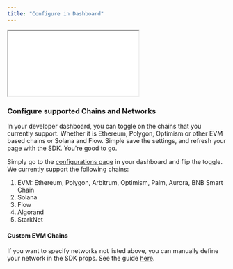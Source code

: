 ```yaml
---
title: "Configure in Dashboard"
---
```


<iframe src="/images/chains.mp4"></iframe>

### Configure supported Chains and Networks

In your developer dashboard, you can toggle on the chains that you currently
support. Whether it is Ethereum, Polygon, Optimism or other EVM based chains or
Solana and Flow. Simple save the settings, and refresh your page with the SDK.
You're good to go.

Simply go to the
[configurations page](https://app.dynamic.xyz/dashboard/configurations) in your
dashboard and flip the toggle. We currently support the following chains:

1. EVM: Ethereum, Polygon, Arbitrum, Optimism, Palm, Aurora, BNB Smart Chain
2. Solana
3. Flow
4. Algorand
5. StarkNet

#### Custom EVM Chains

If you want to specify networks not listed above, you can manually define your
network in the SDK props. See the guide [here](/network-switching).
